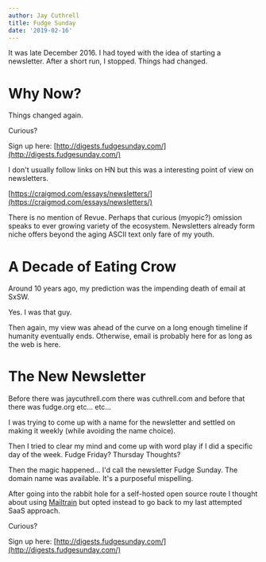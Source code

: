 ```yaml
---
author: Jay Cuthrell
title: Fudge Sunday
date: '2019-02-16'
---
```


It was late December 2016. I had toyed with the idea of starting a newsletter. After a short run, I stopped. Things had changed. 

Why Now?
========

Things changed again. 

Curious?

Sign up here: [http://digests.fudgesunday.com/](http://digests.fudgesunday.com/) 

I don't usually follow links on HN but this was a interesting point of view on newsletters. 

[https://craigmod.com/essays/newsletters/](https://craigmod.com/essays/newsletters/)

There is no mention of Revue. Perhaps that curious (myopic?) omission speaks to ever growing variety of the ecosystem. Newsletters already form niche offers beyond the aging ASCII text only fare of my youth.

A Decade of Eating Crow
=======================

Around 10 years ago, my prediction was the impending death of email at SxSW.

Yes. I was that guy.

Then again, my view was ahead of the curve on a long enough timeline if humanity eventually ends. Otherwise, email is probably here for as long as the web is here.

The New Newsletter
==================

Before there was jaycuthrell.com there was cuthrell.com and before that there was fudge.org etc... etc...

I was trying to come up with a name for the newsletter and settled on making it weekly (while avoiding the name choice).

Then I tried to clear my mind and come up with word play if I did a specific day of the week. Fudge Friday? Thursday Thoughts?

Then the magic happened... I'd call the newsletter Fudge Sunday. The domain name was available. It's a purposeful mispelling.

After going into the rabbit hole for a self-hosted open source route I thought about using [Mailtrain](https://github.com/Mailtrain-org/mailtrain) but opted instead to go back to my last attempted SaaS approach.

Curious?

Sign up here: [http://digests.fudgesunday.com/](http://digests.fudgesunday.com/) 
